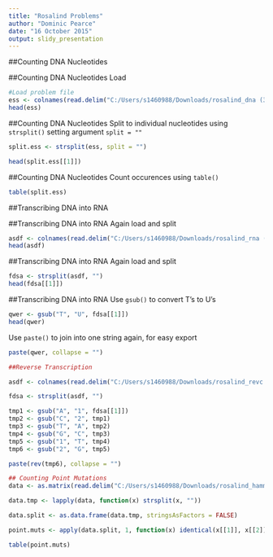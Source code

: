 ---
title: "Rosalind Problems"
author: "Dominic Pearce"
date: "16 October 2015"
output: slidy_presentation
---

##Counting DNA Nucleotides

##Counting DNA Nucleotides
Load
```{r}
#Load problem file
ess <- colnames(read.delim("C:/Users/s1460988/Downloads/rosalind_dna (3).txt"))
head(ess)
```

##Counting DNA Nucleotides
Split to individual nucleotides using `strsplit()` setting argument `split = ""`
```{r}
split.ess <- strsplit(ess, split = "")

head(split.ess[[1]])
```

##Counting DNA Nucleotides
Count occurences using `table()`
```{r}
table(split.ess)
```


##Transcribing DNA into RNA

##Transcribing DNA into RNA
Again load and split
```{r}
asdf <- colnames(read.delim("C:/Users/s1460988/Downloads/rosalind_rna (2).txt"))
head(asdf)
```

##Transcribing DNA into RNA
Again load and split
```{r}
fdsa <- strsplit(asdf, "")
head(fdsa[[1]])
```

##Transcribing DNA into RNA
Use `gsub()` to convert T's to U's
```{r}
qwer <- gsub("T", "U", fdsa[[1]])
head(qwer)
```

Use `paste()` to join into one string again, for easy export
```{r}
paste(qwer, collapse = "")
```


```{r}
##Reverse Transcription

asdf <- colnames(read.delim("C:/Users/s1460988/Downloads/rosalind_revc (4).txt"))

fdsa <- strsplit(asdf, "")

tmp1 <- gsub("A", "1", fdsa[[1]])
tmp2 <- gsub("C", "2", tmp1)
tmp3 <- gsub("T", "A", tmp2)
tmp4 <- gsub("G", "C", tmp3)
tmp5 <- gsub("1", "T", tmp4)
tmp6 <- gsub("2", "G", tmp5)

paste(rev(tmp6), collapse = "")
```

```{r, eval=FALSE, include=FALSE}
## Counting Point Mutations
data <- as.matrix(read.delim("C:/Users/s1460988/Downloads/rosalind_hamm(1).txt", header = FALSE))

data.tmp <- lapply(data, function(x) strsplit(x, ""))

data.split <- as.data.frame(data.tmp, stringsAsFactors = FALSE)

point.muts <- apply(data.split, 1, function(x) identical(x[[1]], x[[2]]))

table(point.muts)
```

